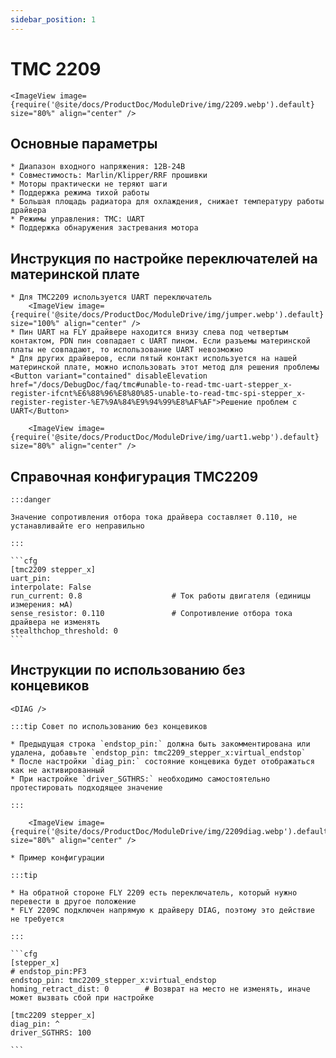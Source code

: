 ```yaml
---
sidebar_position: 1
---
```





# TMC 2209

    <ImageView image={require('@site/docs/ProductDoc/ModuleDrive/img/2209.webp').default} size="80%" align="center" />

## Основные параметры

    * Диапазон входного напряжения: 12В-24В
    * Совместимость: Marlin/Klipper/RRF прошивки
    * Моторы практически не теряют шаги
    * Поддержка режима тихой работы
    * Большая площадь радиатора для охлаждения, снижает температуру работы драйвера
    * Режимы управления: TMC: UART
    * Поддержка обнаружения застревания мотора

## Инструкция по настройке переключателей на материнской плате

    * Для TMC2209 используется UART переключатель
        <ImageView image={require('@site/docs/ProductDoc/ModuleDrive/img/jumper.webp').default} size="100%" align="center" />
    * Пин UART на FLY драйвере находится внизу слева под четвертым контактом, PDN пин совпадает с UART пином. Если разъемы материнской платы не совпадают, то использование UART невозможно
    * Для других драйверов, если пятый контакт используется на нашей материнской плате, можно использовать этот метод для решения проблемы <Button variant="contained" disableElevation href="/docs/DebugDoc/faq/tmc#unable-to-read-tmc-uart-stepper_x-register-ifcnt%E6%88%96%E8%80%85-unable-to-read-tmc-spi-stepper_x-register-register-%E7%9A%84%E9%94%99%E8%AF%AF">Решение проблем с UART</Button>

        <ImageView image={require('@site/docs/ProductDoc/ModuleDrive/img/uart1.webp').default} size="80%" align="center" />

## Справочная конфигурация TMC2209

    :::danger

    Значение сопротивления отбора тока драйвера составляет 0.110, не устанавливайте его неправильно

    :::

    ```cfg
    [tmc2209 stepper_x]
    uart_pin: 
    interpolate: False
    run_current: 0.8                    # Ток работы двигателя (единицы измерения: мА)
    sense_resistor: 0.110               # Сопротивление отбора тока драйвера не изменять
    stealthchop_threshold: 0
    ```

## Инструкции по использованию без концевиков

    <DIAG />

    :::tip Совет по использованию без концевиков

    * Предыдущая строка `endstop_pin:` должна быть закомментирована или удалена, добавьте `endstop_pin: tmc2209_stepper_x:virtual_endstop`
    * После настройки `diag_pin:` состояние концевика будет отображаться как не активированный
    * При настройке `driver_SGTHRS:` необходимо самостоятельно протестировать подходящее значение

    :::

        <ImageView image={require('@site/docs/ProductDoc/ModuleDrive/img/2209diag.webp').default} size="80%" align="center" />

    * Пример конфигурации

    :::tip

    * На обратной стороне FLY 2209 есть переключатель, который нужно перевести в другое положение
    * FLY 2209C подключен напрямую к драйверу DIAG, поэтому это действие не требуется

    :::

    ```cfg
    [stepper_x]
    # endstop_pin:PF3
    endstop_pin: tmc2209_stepper_x:virtual_endstop
    homing_retract_dist: 0        # Возврат на место не изменять, иначе может вызвать сбой при настройке

    [tmc2209 stepper_x]
    diag_pin: ^
    driver_SGTHRS: 100
    
    ```
